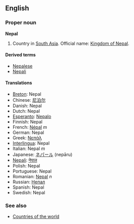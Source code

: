 ==English==
===Proper noun===
'''Nepal'''

# Country in [[South Asia]]. Official name: [[Kingdom of Nepal]].

====Derived terms====
*[[Nepalese]]
*[[Nepali]]

====Translations====
*[[Breton]]: Nepal
*Chinese: [[尼泊尔]]
*Danish: Nepal
*Dutch: Nepal
*[[Esperanto]]: [[Nepalo]]
*Finnish: Nepal
*French: [[Népal]] ''m''
*German: Nepal
*Greek: [[Νεπάλ]]
*[[Interlingua]]: Nepal
*Italian: Nepal ''m''
*Japanese: [[ネパール]] (nepāru)
*[[Nepali]]: [[नेपाल]]
*Polish: Nepal
*Portuguese: Nepal
*Romanian: [[Nepal]] ''n''
*Russian: [[Непал]]
*Spanish: Nepal
*Swedish: Nepal

===See also===
*[[Countries of the world]]